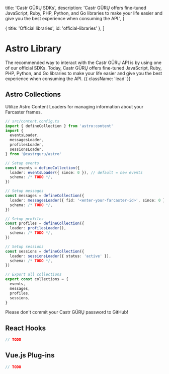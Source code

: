 
  title: 'Castr GÜRŲ SDKs',
  description:
    'Castr GÜRŲ offers fine-tuned JavaScript, Ruby, PHP, Python, and Go libraries to make your life easier and give you the best experience when consuming the API.',
}

  { title: 'Official libraries', id: 'official-libraries' },
]


# Astro Library

The recommended way to interact with the Castr GÜRŲ API is by using one of our official SDKs. Today, Castr GÜRŲ offers fine-tuned JavaScript, Ruby, PHP, Python, and Go libraries to make your life easier and give you the best experience when consuming the API. {{ className: 'lead' }}

<Libraries />


## Astro Collections

Utilize Astro Content Loaders for managing information about your Farcaster frames.

```ts {{ title: 'Setup for ALL available Content Loaders' }}
// src/content.config.ts
import { defineCollection } from 'astro:content'
import {
  eventsLoader,
  messagesLoader,
  profilesLoader,
  sessionsLoader,
} from '@castrguru/astro'

// Setup events
const events = defineCollection({
  loader: eventsLoader({ since: 0 }), // default = new events
  schema: /* TODO */,
})

// Setup messages
const messages = defineCollection({
  loader: messagesLoader({ fid: '<enter-your-farcaster-id>', since: 0 }), // default = new messages
  schema: /* TODO */,
})

// Setup profiles
const profiles = defineCollection({
  loader: profilesLoader(),
  schema: /* TODO */,
})

// Setup sessions
const sessions = defineCollection({
  loader: sessionsLoader({ status: 'active' }),
  schema: /* TODO */,
})

// Export all collections
export const collections = {
  events,
  messages,
  profiles,
  sessions,
}
```

Please don't commit your Castr GÜRŲ password to GitHub!


## React Hooks
```ts {{ title: 'Setup for ALL available React Hooks' }}
// TODO
```


## Vue.js Plug-ins
```ts {{ title: 'Setup for ALL available Vue.js plug-ins' }}
// TODO
```
